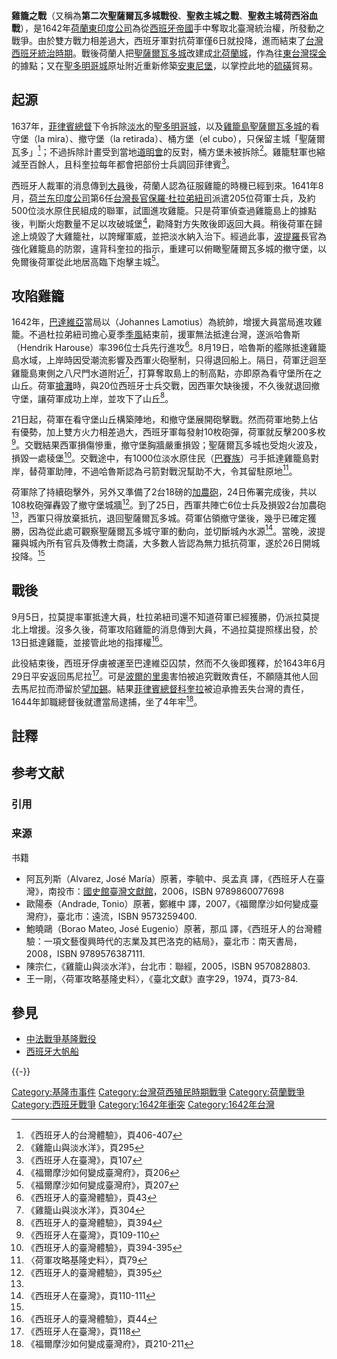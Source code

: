 {{Infobox Military Conflict
|conflict=雞籠之戰
|partof=荷西殖民地與貿易爭奪戰爭
|campaign= Battle of San Salvador (1642)
|image=
|caption=
|date=1642年8月21日至1642年8月26日
|place=[[臺灣北部|臺灣北部]][[聖薩爾瓦多城|聖薩爾瓦多城]]（[[基隆市|基隆市]]）
|casus=
|result=西班牙駐軍戰敗投降，退出北台灣
|combatant1=[[File:Flag_of_the_Dutch_East_India_Company.svg|23px]][[荷蘭東印度公司|荷蘭東印度公司]][[大員|大員]]派遣軍
|combatant2=[[File:Flag_of_New_Spain.svg|22px]][[西班牙帝國|西班牙帝國]][[聖薩爾瓦多城|聖薩爾瓦多城]]駐軍 
|commander1=[[File:Flag_of_the_Dutch_East_India_Company.svg|23px]][[哈魯斯|哈魯斯]]（實戰指揮官）<br>[[File:Flag_of_the_Dutch_East_India_Company.svg|23px]]{{link-en|拉莫提|Isaac Johannes Lamotius}}（原派統帥）
|commander2=[[File:Flag_of_New_Spain.svg|22px]][[波爾的里奧|波爾的里奧]]
|strength1=約396人（荷蘭軍）<br>1000人（[[巴賽族|巴賽族]]）<br>艦隊
|strength2=約300多人<ref>"荷西浴血戰-本事"，[[國立臺灣博物館|國立臺灣博物館]]，2006.</ref>
|casualties1=
|casualties2=6人(亡)
}}
{{Campaignbox 西班牙殖民軍事活動}}
{{Campaignbox 八十年戰爭}}
'''雞籠之戰'''（又稱為'''第二次聖薩爾瓦多城戰役'''、'''聖救主城之戰'''、'''聖救主城荷西浴血戰'''），是1642年[[荷蘭東印度公司|荷蘭東印度公司]]為從[[西班牙帝國|西班牙帝國]]手中奪取北臺灣統治權，所發動之戰爭。由於雙方戰力相差過大，西班牙軍對抗荷軍僅6日就投降，進而結束了[[台灣西班牙統治時期|台灣西班牙統治時期]]。戰後荷蘭人把[[聖薩爾瓦多城|聖薩爾瓦多城]]改建成[[北荷蘭城|北荷蘭城]]，作為往[[荷蘭人東部探金|東台灣探金]]的據點；又在[[紅毛城|聖多明哥城]]原址附近重新修築[[紅毛城|安東尼堡]]，以掌控此地的[[硫磺|硫磺]]貿易。

==起源==
{{see also|第一次聖薩爾瓦多城戰役}}

1637年，[[菲律賓總督列表|菲律賓總督]]{{le|塞巴斯提安·巫它度·德·科奎拉|Sebastián Hurtado de Corcuera}}下令拆除[[淡水區|淡水]]的[[紅毛城|聖多明哥城]]，以及[[社寮島|雞籠島]][[聖薩爾瓦多城|聖薩爾瓦多城]]的看守堡（la mira）、撤守堡（la retirada）、桶方堡（el cubo），只保留主城「聖薩爾瓦多」<ref>《西班牙人的台灣體驗》，頁406-407</ref>；不過拆除計畫受到當地[[道明會|道明會]]的反對，桶方堡未被拆除<ref name="#1">《雞籠山與淡水洋》，頁295</ref>。雞籠駐軍也縮減至百餘人，且科奎拉每年都會把部份士兵調回菲律賓<ref>《西班牙人在臺灣》，頁107</ref>。

西班牙人裁軍的消息傳到[[大員|大員]]後，荷蘭人認為征服雞籠的時機已經到來。1641年8月，[[荷兰东印度公司|荷兰东印度公司]]第6任[[台灣長官|台灣長官]][[保羅·杜拉弟紐司|保羅·杜拉弟紐司]]派遣205位荷軍士兵，及約500位淡水原住民組成的聯軍，試圖進攻雞籠。只是荷軍偵查過雞籠島上的據點後，判斷火炮數量不足以攻破城堡<ref>《福爾摩沙如何變成臺灣府》，頁206</ref>，勸降對方失敗後即返回大員。稍後荷軍在歸途上燒毀了大雞籠社，以誇耀軍威，並把淡水納入治下。經過此事，[[波爾的里奧|波提羅]]長官為強化雞籠島的防禦，違背科奎拉的指示，重建可以俯瞰聖薩爾瓦多城的撤守堡，以免爾後荷軍從此地居高臨下炮擊主城<ref>《福爾摩沙如何變成臺灣府》，頁207</ref>。

==攻陷雞籠==
1642年，[[巴達維亞|巴達維亞]]當局以{{link-en|拉莫提|Isaac Johannes Lamotius}}（Johannes Lamotius）為統帥，增援大員當局進攻雞籠。不過杜拉弟紐司擔心夏季[[季風|季風]]結束前，援軍無法抵達台灣，遂派哈魯斯（Hendrik Harouse）率396位士兵先行進攻<ref>《西班牙人的臺灣體驗》，頁43</ref>。8月19日，哈魯斯的艦隊抵達雞籠島水域，上岸時因受潮流影響及西軍火砲壓制，只得退回船上。隔日，荷軍迂迴至雞籠島東側之八尺門水道附近<ref>《雞籠山與淡水洋》，頁304</ref>，打算奪取島上的制高點，亦即原為看守堡所在之山丘。荷軍[[搶灘|搶灘]]時，與20位西班牙士兵交戰，因西軍欠缺後援，不久後就退回撤守堡，讓荷軍成功上岸，並攻下了山丘<ref name>《西班牙人的臺灣體驗》，頁394</ref>。

21日起，荷軍在看守堡山丘構築陣地，和撤守堡展開砲擊戰。然而荷軍地勢上佔有優勢，加上雙方火力相差過大，西班牙軍每發射10枚砲彈，荷軍就反擊200多枚<ref>《西班牙人在臺灣》，頁109-110</ref>。交戰結果西軍損傷慘重，撤守堡胸牆嚴重損毀；聖薩爾瓦多城也受炮火波及，損毀一處稜堡<ref>《西班牙人的臺灣體驗》，頁394-395</ref>。交戰途中，有1000位淡水原住民（[[巴賽族|巴賽族]]）弓手抵達雞籠島對岸，替荷軍助陣，不過哈魯斯認為弓箭對戰況幫助不大，令其留駐原地<ref>〈荷軍攻略基隆史料〉，頁79</ref>。

荷軍除了持續砲擊外，另外又準備了2台18磅的[[加農砲|加農砲]]，24日佈署完成後，共以108枚砲彈轟毀了撤守堡城牆<ref name="鮑曉鷗395">《西班牙人的臺灣體驗》，頁395</ref>。到了25日，西軍共陣亡6位士兵及損毀2台加農砲<ref name="鮑曉鷗395" />，西軍只得放棄抵抗，退回聖薩爾瓦多城。荷軍佔領撤守堡後，幾乎已確定獲勝，因為從此處可觀察聖薩爾瓦多城守軍的動向，並切斷城內水源<ref>《西班牙人在臺灣》，頁110-111</ref>。當晚，波提羅與城內所有官兵及傳教士商議，大多數人皆認為無力抵抗荷軍，遂於26日開城投降。<ref name="鮑曉鷗395" />{{NoteTag|另有一說：根據西班牙人記載，波提羅係於24日開城投降<ref name="#1"/>。}}

==戰後==
9月5日，拉莫提率軍抵達大員，杜拉弟紐司還不知道荷軍已經獲勝，仍派拉莫提北上增援。沒多久後，荷軍攻陷雞籠的消息傳到大員，不過拉莫提照樣出發，於13日抵達雞籠，並接管此地的指揮權<ref>《西班牙人的臺灣體驗》，頁44</ref>。

此役結束後，西班牙俘虜被運至巴達維亞囚禁，然而不久後即獲釋，於1643年6月29日平安返回馬尼拉<ref>《西班牙人在臺灣》，頁118</ref>。可是[[波爾的里奧|波爾的里奧]]害怕被追究戰敗責任，不願隨其他人回去馬尼拉而滯留於[[望加錫|望加錫]]。結果[[菲律賓總督|菲律賓總督]][[塞巴斯提安·巫它度·德·科奎拉|科奎拉]]被迫承擔丟失台灣的責任，1644年卸職總督後就遭當局逮捕，坐了4年牢<ref>《福爾摩沙如何變成臺灣府》，頁210-211</ref>。

== 註釋 ==
{{NoteFoot}}

== 参考文献 ==
=== 引用 ===
{{Reflist}}

=== 来源 ===
{{ReflistH}}
; 书籍
* 阿瓦列斯（Alvarez, José María）原著，李毓中、吳孟真 譯，《西班牙人在臺灣》，南投市：[[國史館臺灣文獻館|國史館臺灣文獻館]]，2006，ISBN 9789860077698
* 歐陽泰（Andrade, Tonio）原著，鄭維中 譯，2007，《福爾摩沙如何變成臺灣府》，臺北市：遠流，ISBN 9573259400.
* 鮑曉鷗（Borao Mateo, José Eugenio）原著，那瓜 譯，《西班牙人的台灣體驗：一項文藝復興時代的志業及其巴洛克的結局》，臺北市：南天書局，2008，ISBN 9789576387111.
* 陳宗仁，《雞籠山與淡水洋》，台北市：聯經，2005，ISBN 9570828803.
* 王一剛，〈荷軍攻略基隆史料〉，《臺北文獻》直字29，1974，頁73-84.
{{ReflistF}}

== 參見 ==
* [[中法戰爭|中法戰爭]][[西仔反|基隆戰役]]
* [[西班牙大帆船|西班牙大帆船]]

{{-}}
{{Spanish Formosa}}
{{Dutch Formosa}}
{{台灣戰爭史}}

[[Category:基隆市事件|Category:基隆市事件]]
[[Category:台灣荷西殖民時期戰爭|Category:台灣荷西殖民時期戰爭]]
[[Category:荷蘭戰爭|Category:荷蘭戰爭]]
[[Category:西班牙戰爭|Category:西班牙戰爭]]
[[Category:1642年衝突|Category:1642年衝突]]
[[Category:1642年台灣|Category:1642年台灣]]